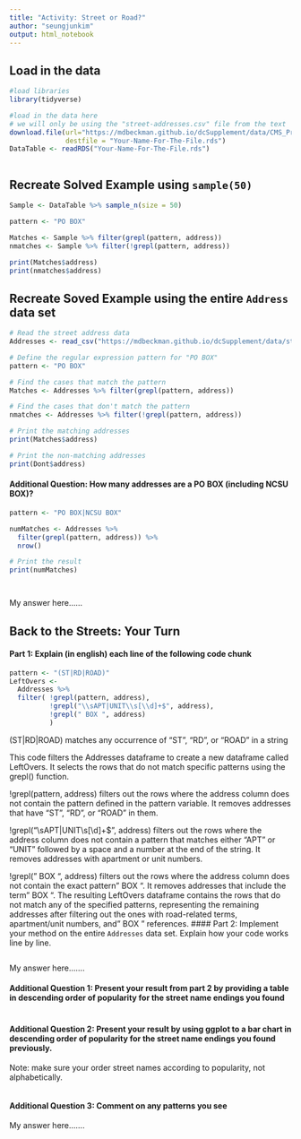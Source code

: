 ```yaml
---
title: "Activity: Street or Road?"
author: "seungjunkim"
output: html_notebook
---
```


## Load in the data

```r
#load libraries 
library(tidyverse)

#load in the data here 
# we will only be using the "street-addresses.csv" file from the text
download.file(url="https://mdbeckman.github.io/dcSupplement/data/CMS_ProvidersSimple.rds",
              destfile = "Your-Name-For-The-File.rds")
DataTable <- readRDS("Your-Name-For-The-File.rds")



```

## Recreate Solved Example using `sample(50)`

```r

Sample <- DataTable %>% sample_n(size = 50)

pattern <- "PO BOX"

Matches <- Sample %>% filter(grepl(pattern, address))
nmatches <- Sample %>% filter(!grepl(pattern, address))

print(Matches$address)
print(nmatches$address)

```

## Recreate Soved Example using the entire `Address` data set

```r


# Read the street address data
Addresses <- read_csv("https://mdbeckman.github.io/dcSupplement/data/street-addresses.csv")

# Define the regular expression pattern for "PO BOX"
pattern <- "PO BOX"

# Find the cases that match the pattern
Matches <- Addresses %>% filter(grepl(pattern, address))

# Find the cases that don't match the pattern
nmatches <- Addresses %>% filter(!grepl(pattern, address))

# Print the matching addresses
print(Matches$address)

# Print the non-matching addresses
print(Dont$address)

```

#### Additional Question: How many addresses are a PO BOX (including NCSU BOX)? 

```r

pattern <- "PO BOX|NCSU BOX"

numMatches <- Addresses %>%
  filter(grepl(pattern, address)) %>%
  nrow()

# Print the result
print(numMatches)




```

My answer here...... 


## Back to the Streets: Your Turn

#### Part 1: Explain (in english) each line of the following code chunk

```r
pattern <- "(ST|RD|ROAD)"
LeftOvers <-
  Addresses %>% 
  filter( !grepl(pattern, address),
          !grepl("\\sAPT|UNIT\\s[\\d]+$", address),
          !grepl(" BOX ", address)
          )
```
(ST|RD|ROAD) matches any occurrence of "ST", "RD", or "ROAD" in a string


This code filters the Addresses dataframe to create a new dataframe called LeftOvers. It selects the rows that do not match specific patterns using the grepl() function.


!grepl(pattern, address) filters out the rows where the address column does not contain the pattern defined in the pattern variable. It removes addresses that have "ST", "RD", or "ROAD" in them.


!grepl("\\sAPT|UNIT\\s[\\d]+$", address) filters out the rows where the address column does not contain a pattern that matches either "APT" or "UNIT" followed by a space and a number at the end of the string. It removes addresses with apartment or unit numbers.

!grepl(" BOX ", address) filters out the rows where the address column does not contain the exact pattern " BOX ". It removes addresses that include the term " BOX ".
The resulting LeftOvers dataframe contains the rows that do not match any of the specified patterns, representing the remaining addresses after filtering out the ones with road-related terms, apartment/unit numbers, and " BOX " references.
#### Part 2: Implement your method on the entire `Addresses` data set. Explain how your code works line by line.

```r



```

My answer here.......

#### Additional Question 1: Present your result from part 2 by providing a table in descending order of popularity for the street name endings you found

```r


```

#### Additional Question 2: Present your result by using ggplot to a bar chart in descending order of popularity for the street name endings you found previously.

Note: make sure your order street names according to popularity, not alphabetically.

```r

```

#### Additional Question 3: Comment on any patterns you see

My answer here.......
